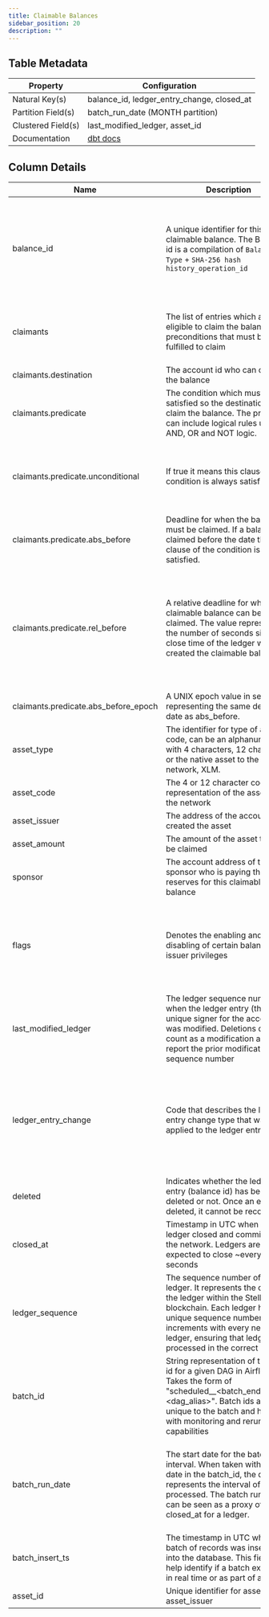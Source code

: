 ```yaml
---
title: Claimable Balances
sidebar_position: 20
description: ""
---
```


<div className="scoped-data-dictionary-table">

## Table Metadata

| Property | Configuration |
| --- | --- |
| Natural Key(s) | balance_id, ledger_entry_change, closed_at |
| Partition Field(s) | batch_run_date (MONTH partition) |
| Clustered Field(s) | last_modified_ledger, asset_id |
| Documentation | [dbt docs](https://hubble-261722.appspot.com/#!/source/source.stellar_dbt_public.crypto_stellar.claimable_balances) |

## Column Details

| Name | Description | Data Type | Domain Values | Required? | Notes |
| --- | --- | --- | --- | --- | --- |
| balance_id | A unique identifier for this claimable balance. The Balance id is a compilation of `Balance Type` + `SHA-256 hash history_operation_id` | string |  | Yes | The Balance Type is fixed at V0, `00000000`. If there is a protocol change that materially impacts the mechanics of claimable balances, the balance type would update to V1. |
| claimants | The list of entries which are eligible to claim the balance and preconditions that must be fulfilled to claim | array[record] |  | Yes | Multiple accounts can be specified in the claimants record, including the account of the balance creator. |
| claimants.destination | The account id who can claim the balance | string |  | Yes |  |
| claimants.predicate | The condition which must be satisfied so the destination can claim the balance. The predicate can include logical rules using AND, OR and NOT logic. | array[record] |  | Yes |  |
| claimants.predicate.unconditional | If true it means this clause of the condition is always satisfied | boolean |  | No | When the predicate is only unconditional = true, it means that the balance can be claimed under any conditions |
| claimants.predicate.abs_before | Deadline for when the balance must be claimed. If a balance is claimed before the date then the clause of the condition is satisfied. | string |  | No |  |
| claimants.predicate.rel_before | A relative deadline for when the claimable balance can be claimed. The value represents the number of seconds since the close time of the ledger which created the claimable balance | integer |  | No | This condition is useful when creating a timebounds based on creation conditions. If the creator wanted a balance only claimable one week after creation, this condition would satisfy that rule. |
| claimants.predicate.abs_before_epoch | A UNIX epoch value in seconds representing the same deadline date as abs_before. | integer |  | No |  |
| asset_type | The identifier for type of asset code, can be an alphanumeric with 4 characters, 12 characters or the native asset to the network, XLM. | string | <ul><li>credit_alphanum4</li><li>credit_alphanum12</li><li>native</li></ul> | Yes |  |
| asset_code | The 4 or 12 character code representation of the asset on the network | string |  | No |  |
| asset_issuer | The address of the account that created the asset | string |  | No |  |
| asset_amount | The amount of the asset that can be claimed | float |  | Yes |  |
| sponsor | The account address of the sponsor who is paying the reserves for this claimable balance | string |  | No | Sponsors of claimable balances are the creators of the balance. |
| flags | Denotes the enabling and disabling of certain balance issuer privileges | integer | <ul><li>0 - None, Default</li><li>1 - Auth Clawback Enabled</li></ul> | Yes | Flags are set by the claimable balance accounts for an asset. When user accounts claim a balance, the flags applied to the asset originate from this account |
| last_modified_ledger | The ledger sequence number when the ledger entry (this unique signer for the account) was modified. Deletions do not count as a modification and will report the prior modification sequence number | integer |  | Yes |  |
| ledger_entry_change | Code that describes the ledger entry change type that was applied to the ledger entry. | integer | <ul><li>0 - Ledger Entry Created</li><li>1 - Ledger Entry Updated</li><li>2 - Ledger Entry Deleted</li><li>3 - Ledger Entry State (value of the entry)</li></ul> | Yes | Valid entry change types are 0, and 2 for ledger entries of type `claimable_balances`. Once created, a balance cannot be updated. |
| deleted | Indicates whether the ledger entry (balance id) has been deleted or not. Once an entry is deleted, it cannot be recovered. | boolean |  | Yes |  |
| closed_at | Timestamp in UTC when this ledger closed and committed to the network. Ledgers are expected to close ~every 5 seconds | timestamp |  | Yes |  |
| ledger_sequence | The sequence number of this ledger. It represents the order of the ledger within the Stellar blockchain. Each ledger has a unique sequence number that increments with every new ledger, ensuring that ledgers are processed in the correct order. | integer |  | Yes |  |
| batch_id | String representation of the run id for a given DAG in Airflow. Takes the form of "scheduled\_\_\<batch_end_date>-\<dag_alias>". Batch ids are unique to the batch and help with monitoring and rerun capabilities | string |  | Yes |  |
| batch_run_date | The start date for the batch interval. When taken with the date in the batch_id, the date represents the interval of ledgers processed. The batch run date can be seen as a proxy of closed_at for a ledger. | datetime |  | Yes | The table is partitioned on batch_run_date. It is recommended to always include the batch_run_date in the filter if possible to help reduce query cost. |
| batch_insert_ts | The timestamp in UTC when a batch of records was inserted into the database. This field can help identify if a batch executed in real time or as part of a backfill | timestamp |  | Yes |  |
| asset_id | Unique identifier for asset_code, asset_issuer | integer |  | No |  |

</div>
